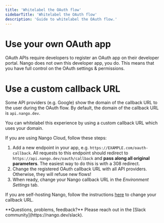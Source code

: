 ```yaml
---
title: 'Whitelabel the OAuth flow'
sidebarTitle: 'Whitelabel the OAuth flow'
description: 'Guide to whitelabel the OAuth flow.'
---
```


# Use your own OAuth app

OAuth APIs require developers to register an OAuth app on their developer portal. Nango does not own this developer app, you do. This means that you have full control on the OAuth settings & permissions. 

# Use a custom callback URL

Some API providers (e.g. Google) show the domain of the callback URL to the user during the OAuth flow. By default, the domain of the callback URL is `api.nango.dev`.

You can whitelabel this experience by using a custom callback URL which uses your domain.

If you are using Nango Cloud, follow these steps:

1. Add a new endpoint in your app, e.g. `https://EXAMPLE.com/oauth-callback`. All requests to this endpoint should redirect to `https://api.nango.dev/oauth/callback` and **pass along all original parameters**. The easiest way to do this is with a 308 redirect.
2. Change the registered OAuth callback URL with all API providers. Otherwise, they will refuse new flows!
3. When ready, change your Nango callback URL in the _Environment Settings_ tab.

If you are self-hosting Nango, follow the instructions [here](/host/self-host/self-hosting-instructions) to change your callback URL.

<Tip>
    **Questions, problems, feedback?** Please reach out in the [Slack community](https://nango.dev/slack).
</Tip>